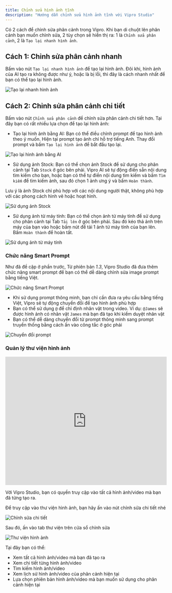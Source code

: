 ```yaml
---
title: Chỉnh sửa hình ảnh tĩnh
description: "Hướng dẫn chỉnh sửa hình ảnh tĩnh với Vipro Studio"
---
```


Có 2 cách để chỉnh sửa phân cảnh trong Vipro. Khi bạn di chuột lên phân cảnh bạn muốn chỉnh sửa, 2 tùy chọn sẽ hiển thị ra: 1 là `Chỉnh sửa phân cảnh`, 2 là `Tạo lại nhanh hình ảnh`.

## Cách 1: Chỉnh sửa phân cảnh nhanh

Bấm vào nút `Tạo lại nhanh hình ảnh` để tạo lại hình ảnh. Đôi khi, hình ảnh của AI tạo ra không được như ý, hoặc là bị lỗi, thì đây là cách nhanh nhất để bạn có thể tạo lại hình ảnh.

<img
  src="/vi/images/usage/video-editor/scene-editor/image/edit-scene-1.jpg"
  alt="Tạo lại nhanh hình ảnh"
  className="rounded-lg"
/>

## Cách 2: Chỉnh sửa phân cảnh chi tiết

Bấm vào nút `Chỉnh sửa phân cảnh` để chỉnh sửa phân cảnh chi tiết hơn. Tại đây bạn có rất nhiều lựa chọn để tạo lại hình ảnh:

- Tạo lại hình ảnh bằng AI: Bạn có thể điều chỉnh prompt để tạo hình ảnh theo ý muốn. Hiện tại prompt tạo ảnh chỉ hỗ trợ tiếng Anh. Thay đổi prompt và bấm `Tạo lại hình ảnh` để bắt đầu tạo lại.

<img
  src="/vi/images/usage/video-editor/scene-editor/image/edit-scene-prompt.jpg"
  alt="Tạo lại hình ảnh bằng AI"
  className="rounded-lg"
/>

- Sử dụng ảnh Stock: Bạn có thể chọn ảnh Stock để sử dụng cho phân cảnh tại Tab `Stock` ở góc bên phải. Vipro AI sẽ tự động điền sẵn nội dung tìm kiếm cho bạn, hoặc bạn có thể tự điền nội dung tìm kiếm và bấm `Tìm kiếm` để tìm kiếm ảnh, sau đó chọn 1 ảnh ưng ý và bấm `Hoàn thành`.

Lưu ý là ảnh Stock chỉ phù hợp với các nội dung người thật, không phù hợp với các phong cách hình vẽ hoặc hoạt hình.

<img
  src="/vi/images/usage/video-editor/scene-editor/image/edit-scene-stock.jpg"
  alt="Sử dụng ảnh Stock"
  className="rounded-lg"
/>

- Sử dụng ảnh từ máy tính: Bạn có thể chọn ảnh từ máy tính để sử dụng cho phân cảnh tại Tab `Tải lên` ở góc bên phải. Sau đó kéo thả ảnh trên máy của bạn vào hoặc bấm nút để tải 1 ảnh từ máy tính của bạn lên. Bấm `Hoàn thành` để hoàn tất.

<img
  src="/vi/images/usage/video-editor/scene-editor/image/edit-scene-upload.jpg"
  alt="Sử dụng ảnh từ máy tính"
  className="rounded-lg"
/>

### Chức năng Smart Prompt

Như đã đề cập ở phần trước, Từ phiên bản _1.3_, Vipro Studio đã đưa thêm chức năng smart prompt để bạn có thể dễ dàng chỉnh sửa image prompt bằng tiếng Việt.

<img
  src="/vi/images/usage/video-editor/scene-editor/image/smart-prompt.jpeg"
  alt="Chức năng Smart Prompt"
  className="rounded-lg"
/>

- Khi sử dụng prompt thông minh, bạn chỉ cần đưa ra yêu cầu bằng tiếng Việt, Vipro sẽ tự động chuyển đổi để tạo hình ảnh phù hợp
- Bạn có thể sử dụng `@` để chỉ định nhân vật trong video. Ví dụ: `@James` sẽ được hình ảnh có nhân vật `James` mà bạn đã tạo khi kiểm duyệt nhân vật
- Bạn có thể dễ dàng chuyển đổi từ prompt thông minh sang prompt truyền thống bằng cách ấn vào công tắc ở góc phải

<img
  src="/vi/images/usage/video-editor/scene-editor/image/toggle-smart-prompt.jpeg"
  alt="Chuyển đổi prompt"
  className="rounded-lg"
/>

### Quản lý thư viện hình ảnh

<iframe
  src="https://www.youtube.com/embed/f6DA_rfx-W8"
  width="100%"
  height="400"
  frameBorder="0"
  allowFullScreen
></iframe>

Với Vipro Studio, bạn có quyền truy cập vào tất cả hình ảnh/video mà bạn đã từng tạo ra.

Để truy cập vào thư viện hình ảnh, bạn hãy ấn vào nút chỉnh sửa chi tiết nhé

<img
  src="/vi/images/usage/video-editor/scene-editor/image/edit-scene-thumb.jpeg"
  alt="Chỉnh sửa chi tiết"
  className="rounded-lg"
/>

Sau đó, ấn vào tab thư viện trên cửa sổ chỉnh sửa

<img
  src="/vi/images/usage/video-editor/scene-editor/image/asset.jpeg"
  alt="Thư viện hình ảnh"
  className="rounded-lg"
/>

Tại đây bạn có thể:

- Xem tất cả hình ảnh/video mà bạn đã tạo ra
- Xem chi tiết từng hình ảnh/video
- Tìm kiếm hình ảnh/video
- Xem lịch sử hình ảnh/video của phân cảnh hiện tại
- Lựa chọn phiên bản hình ảnh/video mà bạn muốn sử dụng cho phân cảnh hiện tại
